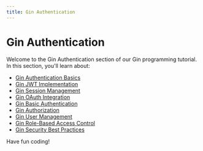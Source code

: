 ```yaml
---
title: Gin Authentication
---
```


# Gin Authentication

Welcome to the Gin Authentication section of our Gin programming tutorial. In this section, you'll learn about:

- [Gin Authentication Basics](./0-gin-authentication-basics.mdx)
- [Gin JWT Implementation](./1-gin-jwt-implementation.mdx)
- [Gin Session Management](./2-gin-session-management.mdx)
- [Gin OAuth Integration](./3-gin-oauth-integration.mdx)
- [Gin Basic Authentication](./4-gin-basic-authentication.mdx)
- [Gin Authorization](./5-gin-authorization.mdx)
- [Gin User Management](./6-gin-user-management.mdx)
- [Gin Role-Based Access Control](./7-gin-role-based-access.mdx)
- [Gin Security Best Practices](./8-gin-security-best-practices.mdx)

Have fun coding!